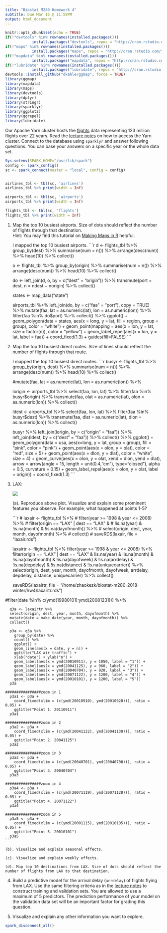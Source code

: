 ```yaml
---
title: "Biostat M280 Homework 4"
subtitle: Due Mar 16 @ 11:59PM
output: html_document
---
```


```r
knitr::opts_chunk$set(echo = TRUE)
if(!"devtools" %in% rownames(installed.packages()))
            install.packages("devtools", repos = "http://cran.rstudio.com/")
if(!"maps" %in% rownames(installed.packages()))
            install.packages("maps", repos = "http://cran.rstudio.com/")
if(!"mapdata" %in% rownames(installed.packages()))
            install.packages("mapdata", repos = "http://cran.rstudio.com/")
if(!"lubridate" %in% rownames(installed.packages()))
            install.packages("lubridate", repos = "http://cran.rstudio.com/")
devtools::install_github("dkahle/ggmap", force = TRUE)
library(ggmap)
library(mapdata)
library(maps)
library(devtools)
library(dplyr)
library(stringr)
library(sparklyr)
library(ggplot2)
library(ggrepel)
library(lubridate)
```

Our Apache Yarn cluster hosts the [flights](http://stat-computing.org/dataexpo/2009/the-data.html) data representing 123 million flights over 22 years. Read the [lecture notes](http://hua-zhou.github.io/teaching/biostatm280-2018winter/slides/12-sparklyr/sparklyr-flights.html) on how to access the Yarn cluster. Connect to the database using `sparklyr` and answer following questions. You can base your answers on a specific year or the whole data set.

```r
Sys.setenv(SPARK_HOME="/usr/lib/spark")
config <- spark_config()
sc <- spark_connect(master = "local", config = config)


airlines_tbl <- tbl(sc, 'airlines')
airlines_tbl %>% print(width = Inf)

airports_tbl <- tbl(sc, 'airports')
airports_tbl %>% print(width = Inf)

flights_tbl <- tbl(sc, 'flights')
flights_tbl %>% print(width = Inf)
```


1. Map the top 10 busiest airports. Size of dots should reflect the number of flights through that destination.  
Hint: You may find this tutorial on [Making Maps in R](http://eriqande.github.io/rep-res-web/lectures/making-maps-with-R.html) helpful.

    I mapped the top 10 busiest airports. 
    ```r
    d <- flights_tbl %>%
      group_by(dest) %>%
      summarise(num = n()) %>%
      arrange(desc(num)) %>%
      head(10) %>%
      collect()
      
    o <- flights_tbl %>%
      group_by(origin) %>%
      summarise(num = n()) %>%
      arrange(desc(num)) %>%
      head(10) %>%
      collect()
    
    do <- left_join(d, o, by = c("dest" = "origin")) %>%
      transmute(port = dest, n = ndest + norigin) %>%
      collect()

    states <- map_data("state")
    
    airports_tbl %>%
      left_join(do, by = c("faa" = "port"), copy = TRUE) %>%
      mutate(faa, lat = as.numeric(lat), lon = as.numeric(lon)) %>%
      filter(faa %in% do$port) %>%
      collect() %>%
      ggplot() + 
      geom_polygon(data = states, aes(x = long, 
        y = lat, fill = region, group = group), color = "white") +
      geom_point(mapping = aes(x = lon, y = lat, size = factor(n)), 
                 color = "yellow") +
      geom_label_repel(aes(x = lon, y = lat, label = faa)) +
      coord_fixed(1.3) +
      guides(fill=FALSE) 
    ```

2. Map the top 10 busiest direct routes. Size of lines should reflect the number of flights through that route.
    
    I mapped the top 10 busiest direct routes.
    ```r
    busyr <- flights_tbl %>%
      group_by(origin, dest) %>%
      summarise(num = n()) %>%
      arrange(desc(num)) %>%
      head(10) %>%
      collect() 
    
    #mutate(faa, lat = as.numeric(lat), lon = as.numeric(lon)) %>%
    
    lorigin <- airports_tbl %>%
      select(faa, lon, lat) %>%
      filter(faa %in% busyr$origin) %>%
      transmute(faa, olat = as.numeric(lat), olon = as.numeric(lon)) %>%
      collect()
    
    ldest <- airports_tbl %>%
      select(faa, lon, lat) %>%
      filter(faa %in% busyr$dest) %>%
      transmute(faa, dlat = as.numeric(lat), dlon = as.numeric(lon)) %>%
      collect()
    
     busyr %>%
      left_join(lorigin, by = c("origin" = "faa")) %>%
      left_join(ldest, by = c("dest" = "faa")) %>%
      collect() %>%
      ggplot() + 
      geom_polygon(data = usa, aes(x=long, y = lat, group = group), 
                   fill = "pink", color = "pink") +
      geom_point(aes(x = olon, y = olat), color = "red", size = 5) +
      geom_point(aes(x = dlon, y = dlat), color = "white", size = 4) +
      geom_curve(aes(x = olon, y = olat, xend = dlon, yend = dlat),
                 arrow = arrow(angle = 15, length = unit(0.4,"cm"),
                             type="closed"), 
                 alpha = 0.5, curvature = 0.15) +
      geom_label_repel(aes(x = olon, y = olat, label = origin)) + 
      coord_fixed(1.3)
    ```

3. LAX:
  
    <p align="center">
    ![](./lax-by-day-98-08.png)
    </p>

    (a). Reproduce above plot. Visualize and explain some prominent features you observe. For example, what happened at points 1-5?
    
    ```r
    # laxair <- flights_tbl %>%
    #   filter(year >= 1998 & year <= 2008) %>%
    #   filter(origin == "LAX" | dest == "LAX" &
    #          !is.na(year) & !is.na(month) & !is.na(dayofmonth)) %>%
    #   select(origin, dest, year, month, dayofmonth) %>%
    #   collect()
    # saveRDS(laxair, file = "laxair.rds")
    
    laxairtr <- flights_tbl %>%
      filter(year >= 1998 & year <= 2008) %>%
      filter(origin == "LAX" | dest == "LAX" &
             !is.na(year) & !is.na(month) & !is.na(dayofmonth) & 
               !is.na(dayofweek) & !is.na(arrdelay) & !is.na(depdelay) &
               !is.na(distance) & !is.na(uniquecarrier)) %>%
      select(origin, dest, year, month, dayofmonth, 
             dayofweek, arrdelay, depdelay, distance, uniquecarrier) %>%
      collect()
    
    saveRDS(laxairtr, 
            file = "/home/zhaokezk/biostat-m280-2018-winter/hw4/laxairtr.rds")
      
#filter(date %in% c(ymd(19980101):ymd(20081231))) %>%
    
      q3a <- laxairtr %>%
      select(origin, dest, year, month, dayofmonth) %>%
      mutate(date = make_date(year, month, dayofmonth)) %>%
      collect()
    
      p3a <- q3a %>%
        group_by(date) %>%
        count() %>%
        ggplot() +
        geom_line(aes(x = date, y = n)) +
        ggtitle("LAX air traffic") +
        xlab("date") + ylab("n") +
        geom_label(aes(x = ymd(20010911), y = 1050, label = "1")) +
        geom_label(aes(x = ymd(20041125), y = 960, label = "2")) +
        geom_label(aes(x = ymd(20040704), y = 920, label = "3")) +
        geom_label(aes(x = ymd(20071122), y = 1200, label = "4")) +
        geom_label(aes(x = ymd(20010101), y = 1200, label = "5"))
      p3a
    
    ################zoom in 1
      p3a1 <- p3a +
        coord_fixed(xlim = (c(ymd(20010910), ymd(20010920))), ratio = 0.05) +
        ggtitle("Point 1. 20110911")
      p3a1
      
    ################zoom in 2      
      p3a2 <- p3a +
        coord_fixed(xlim = (c(ymd(20041122), ymd(20041130))), ratio = 0.05) +
        ggtitle("Point 2. 20041125")
      p3a2
      
    ################zoom in 3      
      p3a3 <- p3a +
        coord_fixed(xlim = (c(ymd(20040701), ymd(20040708))), ratio = 0.05) + 
        ggtitle("Point 3. 20040704")
      p3a3
      
    ################zoom in 4      
      p3a4 <- p3a +
        coord_fixed(xlim = (c(ymd(20071119), ymd(20071128))), ratio = 0.05) +
        ggtitle("Point 4. 20071122")
      p3a4
      
    ################zoom in 5      
      p3a5 <- p3a + 
        coord_fixed(xlim = (c(ymd(20001115), ymd(20010105))), ratio = 0.05) +
        ggtitle("Point 5. 20010101")
      p3a5
    ```
    
    (b). Visualize and explain seasonal effects.
  
    (c). Visualize and explain weekly effects.
  
    (d). Map top 10 destinations from LAX. Size of dots should reflect the number of flights from LAX to that destination.
    
4. Build a predictive model for the arrival delay (`arrdelay`) of flights flying from LAX. Use the same filtering criteria as in the [lecture notes](http://hua-zhou.github.io/teaching/biostatm280-2018winter/slides/12-sparklyr/sparklyr-flights.html) to construct training and validation sets. You are allowed to use a maximum of 5 predictors. The prediction performance of your model on the validation data set will be an important factor for grading this question.
    
5. Visualize and explain any other information you want to explore.


```r
spark_disconnect_all()
```

  